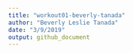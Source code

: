 ```yaml
---
title: "workout01-beverly-tanada"
author: "Beverly Leslie Tanada"
date: "3/9/2019"
output: github_document
---
```


